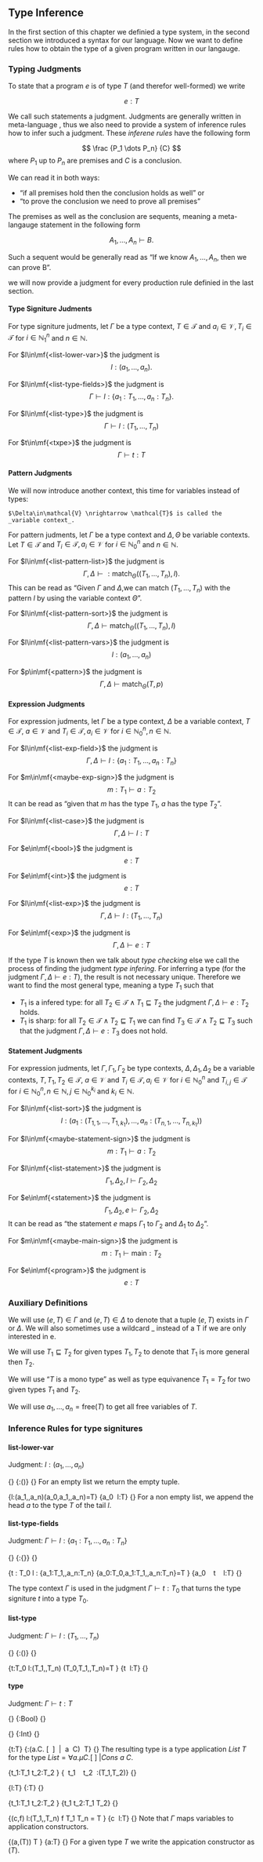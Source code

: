 \setcounter{section}{3}
\setcounter{subsection}{2}

## Type Inference

In the first section of this chapter we definied a type system, in the second section we introduced a syntax for our language. Now we want to define rules how to obtain the type of a given program written in our langauge.

### Typing Judgments

To state that a program $e$ is of type $T$ (and therefor well-formed) we write

$$e:T$$

We call such statements a judgment. Judgments are generally written in meta-language , thus we also need to provide a system of inference rules how to infer such a judgment. These _inferene rules_ have the following form

$$
\frac
{P_1 \dots P_n}
{C}
$$
where $P_1$ up to $P_n$ are premises and $C$ is a conclusion.

We can read it in both ways:

* "if all premises hold then the conclusion holds as well" or
* "to prove the conclusion we need to prove all premises"

The premises as well as the conclusion are sequents, meaning a meta-langauge statement in the following form

$$A_1,\dots,A_n \vdash B.$$

Such a sequent would be generally read as "If we know $A_1,\dots,A_n$, then we can prove B".

we will now provide a judgment for every production rule definied in the last section.

#### Type Signiture Judments

For type signiture judments, let $\Gamma$ be a type context, $T\in\mathcal{T}$ and $a_i\in\mathcal{V},T_i\in\mathcal{T}$ for $i\in\mathbb{N}_1^n$ and $n\in\mathbb{N}$.

For $l\in\mf{<list-lower-var>}$ the judgment is
$$l:(a_1,\dots,a_n).$$

For $l\in\mf{<list-type-fields>}$ the judgment is
$$\Gamma\vdash l:\{a_1:T_1,\dots,a_n:T_n\}.$$

For $l\in\mf{<list-type>}$ the judgment is
$$\Gamma\vdash l:(T_1,\dots,T_n)$$

For $t\in\mf{<txpe>}$ the judgment is
$$\Gamma\vdash t:T$$

#### Pattern Judgments

We will now introduce another context, this time for variables instead of types:

```definition
$\Delta\in\mathcal{V} \nrightarrow \mathcal{T}$ is called the _variable context_.
```

For pattern judments, let $\Gamma$ be a type context and $\Delta,\Theta$ be variable contexts. Let $T\in\mathcal{T}$ and $T_i\in\mathcal{T},a_i\in\mathcal{V}$ for $i\in\mathbb{N}_0^n$ and $n\in\mathbb{N}$.

For $l\in\mf{<list-pattern-list>}$ the judgment is
$$\Gamma,\Delta\vdash:\text{match}_\Theta ((T_1,\dots,T_n),l).$$
This can be read as "Given $\Gamma$ and $\Delta$,we can match $(T_1,\dots,T_n)$ with the pattern $l$ by using the variable context $\Theta$".

For $l\in\mf{<list-pattern-sort>}$ the judgment is
$$\Gamma,\Delta\vdash\text{match}_\Theta ((T_1,\dots,T_n),l)$$

For $l\in\mf{<list-pattern-vars>}$ the judgment is
$$l:(a_1,\dots,a_n)$$

For $p\in\mf{<pattern>}$ the judgment is
$$\Gamma,\Delta\vdash\text{match}_\Theta(T,p)$$

#### Expression Judgments

For expression judments, let $\Gamma$ be a type context, $\Delta$ be a variable context, $T\in\mathcal{T}$, $a\in\mathcal{V}$ and $T_i\in\mathcal{T},a_i\in\mathcal{V}$ for $i\in\mathbb{N}_0^n,n\in\mathbb{N}$.

For $l\in\mf{<list-exp-field>}$ the judgment is
$$\Gamma,\Delta\vdash l:\{a_1:T_1,\dots, a_n:T_n\}$$

For $m\in\mf{<maybe-exp-sign>}$ the judgment is
$$m:T_1\vdash a:T_2$$
It can be read as "given that $m$ has the type $T_1$, $a$ has the type $T_2$".

For $l\in\mf{<list-case>}$ the judgment is
$$\Gamma,\Delta\vdash l:T$$

For $e\in\mf{<bool>}$ the judgment is
$$e:T$$

For $e\in\mf{<int>}$ the judgment is
$$e:T$$

For $l\in\mf{<list-exp>}$ the judgment is
$$\Gamma,\Delta\vdash l:(T_1,\dots,T_n)$$

For $e\in\mf{<exp>}$ the judgment is
$$\Gamma,\Delta\vdash e:T$$

If the type $T$ is known then we talk about _type checking_ else we call the process of finding the judgment _type infering_. For inferring a type (for the judgment $\Gamma,\Delta\vdash e:T$), the result is not necessary unique. Therefore we want to find the most general type, meaning a type $T_1$ such that

* $T_1$ is a infered type: for all $T_2\in\mathcal{T}\land T_1\sqsubseteq T_2$ the judgment $\Gamma,\Delta\vdash e:T_2$ holds.
* $T_1$ is sharp: for all $T_2\in\mathcal{T}\land T_2 \sqsubseteq T_1$ we can find $T_3\in\mathcal{T} \land T_2 \sqsubseteq T_3$ such that the judgment $\Gamma,\Delta\vdash e:T_3$ does not hold.

#### Statement Judgments

For expression judments, let $\Gamma,\Gamma_1,\Gamma_2$ be type contexts, $\Delta,\Delta_1,\Delta_2$ be a variable contexts, $T,T_1,T_2\in\mathcal{T}$, $a\in\mathcal{V}$ and $T_i\in\mathcal{T},a_i\in\mathcal{V}$ for $i\in\mathbb{N}_0^n$
and $T_{i,j}\in\mathcal{T}$ for $i\in\mathbb{N}_0^n,n\in\mathbb{N},j\in\mathbb{N}_0^{k_i}$ and $k_i\in\mathbb{N}$.

For $l\in\mf{<list-sort>}$ the judgment is
$$l:(a_1:(T_{1,1}, \dots,T_{1,k_1}),\dots,a_n:(T_{n,1}, \dots,T_{n,k_1}))$$

For $l\in\mf{<maybe-statement-sign>}$ the judgment is
$$m:T_1\vdash a:T_2$$

For $l\in\mf{<list-statement>}$ the judgment is
$$\Gamma_1,\Delta_2,l\vdash \Gamma_2,\Delta_2$$

For $e\in\mf{<statement>}$ the judgment is
$$\Gamma_1,\Delta_2,e\vdash \Gamma_2,\Delta_2$$
It can be read as "the statement $e$ maps $\Gamma_1$ to $\Gamma_2$ and $\Delta_1$ to $\Delta_2$".

For $m\in\mf{<maybe-main-sign>}$ the judgment is
$$m:T_1\vdash \text{main}:T_2$$

For $e\in\mf{<program>}$ the judgment is
$$e:T$$

### Auxiliary Definitions

We will use $(e,T)\in\Gamma$ and $(e,T)\in\Delta$ to denote that a tuple $(e,T)$ exists in $\Gamma$ or $\Delta$. We will also sometimes use a wildcard $\_$ instead of a T if we are only interested in e.

We will use $T_1 \sqsubseteq T_2$ for given types $T_1,T_2$ to denote that $T_1$ is more general then $T_2$.

We will use "$T \text{ is a mono type}$" as well as type equivanence $T_1 = T_2$ for two given types $T_1$ and $T_2$.

We will use ${a_1,\dots,a_n}=\text{free}(T)$ to get all free variables of $T$.

### Inference Rules for type signitures

#### list-lower-var
Judgment: $l:(a_1,\dots,a_n)$

\logicRule
{}
{\mf{""}:()}
{}
For an empty list we return the empty tuple.

\logicRule
{l:(a_1,\dots,a_n)\quad (a_0,a_1,\dots,a_n)=T}
{a_0 \ l:T}
{}
For a non empty list, we append the head $a$ to the type $T$ of the tail $l$.

#### list-type-fields

Judgment: $\Gamma\vdash l:\{a_1:T_1,\dots,a_n:T_n\}$

\logicRule
{}
{\Gamma\vdash \mf{""}:\{\}}
{}

\logicRule
{\Gamma\vdash t : T_0\quad
\Gamma\vdash l : \{a_1:T_1,\dots,a_n:T_n\}\quad
\{a_0:T_0,a_1:T_1,\dots,a_n:T_n\}=T
}
{\Gamma\vdash a_0 \ \mf{":"} \ t \ \mf{","} \ l:T}
{}

The type context $\Gamma$ is used in the judgment $\Gamma\vdash t:T_0$ that turns the type signiture $t$ into a type $T_0$.

#### list-type

Judgment: $\Gamma\vdash l:(T_1,\dots,T_n)$

\logicRule
{}
{\Gamma\vdash \mf{""}:()}
{}

\logicRule
{\Gamma\vdash t:T_0\quad
\Gamma\vdash l:(T_1,\dots,T_n)\quad
(T_0,T_1,\dots,T_n)=T
}
{\Gamma\vdash t \ l:T}
{}

#### type

Judgment: $\Gamma\vdash t:T$

\logicRule
{}
{\Gamma\vdash \mf{"Bool"}:Bool}
{}

\logicRule
{}
{\Gamma\vdash\mf{"Int"}:Int}
{}

\logicRule
{\Gamma\vdash t:T}
{\Gamma\vdash\mf{"List" t}:(\forall a.\mu C. [ \ ] \ | \mathit{Cons} \ a \ C) \ T}
{}
The resulting type is a type application $\mathit{List} \ T$ for the type $\mathit{List} = \forall a.\mu C. [ \ ] \ | \mathit{Cons} \ a \ C$.

\logicRule
{\Gamma\vdash t_1:T_1\quad
\Gamma\vdash t_2:T_2
}
{\Gamma\vdash\mf{"("} \ t_1 \ \mf{","} \ t_2 \ \mf{")"}:(T_1,T_2)}
{}

\logicRule
{\Gamma\vdash l:T}
{\Gamma\vdash\mf{"{"} l \mf{"}"}:T}
{}

\logicRule
{\Gamma\vdash t_1:T_1\quad
\Gamma\vdash t_2:T_2
}
{\Gamma\vdash t_1 \to t_2:T_1 \to T_2}
{}

\logicRule
{(c,f)\in\Gamma\quad
\Gamma\vdash l:(T_1,\dots,T_n)\quad
f T_1 \dots T_n = T
}
{\Gamma\vdash c \ l:T}
{}
Note that $\Gamma$ maps variables to application constructors.

\logicRule
{(a,(T))\in\Gamma\quad
T \text{ is a type variable}
}
{\Gamma\vdash a:T}
{}
For a given type $T$ we write the appication constructor as $(T)$.
